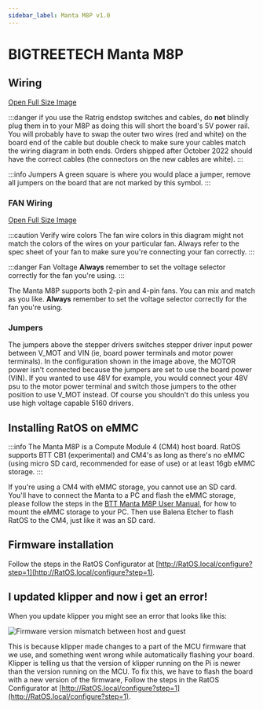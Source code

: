 ```yaml
---
sidebar_label: Manta M8P v1.0
---
```



# BIGTREETECH Manta M8P

## Wiring

<WiringSVG width="100%" height={null} />

[Open Full Size Image](_media/manta-m8p-wiring.svg)

:::danger if you use the Ratrig endstop switches and cables, do **not** blindly plug them in to your M8P as doing this will short the board's 5V power rail.
You will probably have to swap the outer two wires (red and white) on the board end of the cable but double check to make sure your cables match the wiring diagram in both ends.
Orders shipped after October 2022 should have the correct cables (the connectors on the new cables are white).
:::

:::info Jumpers
A green square is where you would place a jumper, remove all jumpers on the board that are not marked by this symbol.
:::

### FAN Wiring

<FanSVG width="100%" height={null} />

[Open Full Size Image](_media/manta-m8p-fan-wiring.svg)

:::caution Verify wire colors
The fan wire colors in this diagram might not match the colors of the wires on your particular fan. Always refer to the spec sheet of your fan to make sure you're connecting your fan correctly.
:::

:::danger Fan Voltage
**Always** remember to set the voltage selector correctly for the fan you're using.
:::

The Manta M8P supports both 2-pin and 4-pin fans. You can mix and match as you like. **Always** remember to set the voltage selector correctly for the fan you're using.

### Jumpers

The jumpers above the stepper drivers switches stepper driver input power between V_MOT and VIN (ie, board power terminals and motor power terminals).
In the configuration shown in the image above, the MOTOR power isn't connected because the jumpers are set to use the board power (VIN).
If you wanted to use 48V for example, you would connect your 48V psu to the motor power terminal and switch those jumpers to the other position to use V_MOT instead. Of course you shouldn't do this unless you use high voltage capable 5160 drivers.

## Installing RatOS on eMMC

:::info
The Manta M8P is a Compute Module 4 (CM4) host board. RatOS supports BTT CB1 (experimental) and CM4's as long as there's no eMMC (using micro SD card, recommended for ease of use) or at least 16gb eMMC storage.
:::

If you're using a CM4 with eMMC storage, you cannot use an SD card. You'll have to connect the Manta to a PC and flash the eMMC storage, please follow the steps in the [BTT Manta M8P User Manual](https://github.com/bigtreetech/Manta-M8P/raw/master/BIGTREETECH%20MANTA%20M8P%20V1.0%20User%20Manual.pdf), for how to mount the eMMC storage to your PC. Then use Balena Etcher to flash RatOS to the CM4, just like it was an SD card.

## Firmware installation

Follow the steps in the RatOS Configurator at [http://RatOS.local/configure?step=1](http://RatOS.local/configure?step=1).

## I updated klipper and now i get an error!

When you update klipper you might see an error that looks like this:

![Firmware version mismatch between host and guest](/img/firmware_version_mismatch.png)

This is because klipper made changes to a part of the MCU firmware that we use, and something went wrong while automatically flashing your board. Klipper is telling us that the version of klipper running on the Pi is newer than the version running on the MCU. To fix this, we have to flash the board with a new version of the firmware, Follow the steps in the RatOS Configurator at [http://RatOS.local/configure?step=1](http://RatOS.local/configure?step=1).

